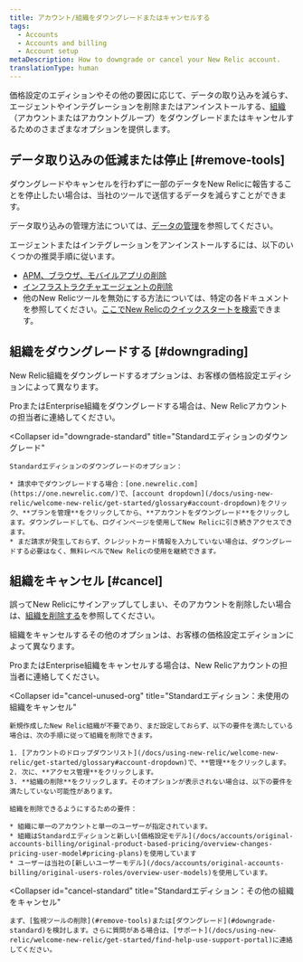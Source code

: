 ```yaml
---
title: アカウント/組織をダウングレードまたはキャンセルする
tags:
  - Accounts
  - Accounts and billing
  - Account setup
metaDescription: How to downgrade or cancel your New Relic account.
translationType: human
---
```


価格設定のエディションやその他の要因に応じて、データの取り込みを減らす、エージェントやインテグレーションを削除またはアンインストールする、[組織](/docs/accounts/accounts-billing/new-relic-one-pricing-users/new-relic-account-structure)（アカウントまたはアカウントグループ）をダウングレードまたはキャンセルするためのさまざまなオプションを提供します。

## データ取り込みの低減または停止 [#remove-tools]

ダウングレードやキャンセルを行わずに一部のデータをNew Relicに報告することを停止したい場合は、当社のツールで送信するデータを減らすことができます。

データ取り込みの管理方法については、[データの管理](/docs/telemetry-data-platform/get-data-new-relic/manage-data/manage-your-data)を参照してください。

エージェントまたはインテグレーションをアンインストールするには、以下のいくつかの推奨手順に従います。

* [APM、ブラウザ、モバイルアプリの削除](/docs/apm/new-relic-apm/maintenance/remove-applications-new-relic/)
* [インフラストラクチャエージェントの削除](/docs/infrastructure/install-infrastructure-agent/update-or-uninstall/uninstall-infrastructure-agent/)
* 他のNew Relicツールを無効にする方法については、特定の各ドキュメントを参照してください。[ここでNew Relicのクイックスタートを検索](https://newrelic.com/instant-observability/)できます。

## 組織をダウングレードする [#downgrading]

New Relic組織をダウングレードするオプションは、お客様の価格設定エディションによって異なります。

<CollapserGroup>
  <Collapser
    id="downgrade-pro-enterprise"
    title="ProまたはEnterpriseエディションのダウングレード"
  >
    ProまたはEnterprise組織をダウングレードする場合は、New Relicアカウントの担当者に連絡してください。
  </Collapser>

  <Collapser
    id="downgrade-standard"
    title="Standardエディションのダウングレード"
  >
    Standardエディションのダウングレードのオプション：

    * 請求中でダウングレードする場合：[one.newrelic.com](https://one.newrelic.com/)で、[account dropdown](/docs/using-new-relic/welcome-new-relic/get-started/glossary#account-dropdown)をクリック、**プランを管理**をクリックしてから、**アカウントをダウングレード**をクリックします。ダウングレードしても、ログインページを使用してNew Relicに引き続きアクセスできます。
    * まだ請求が発生しておらず、クレジットカード情報を入力していない場合は、ダウングレードする必要はなく、無料レベルでNew Relicの使用を継続できます。
  </Collapser>
</CollapserGroup>

## 組織をキャンセル [#cancel]

誤ってNew Relicにサインアップしてしまい、そのアカウントを削除したい場合は、[組織を削除する](#cancel-unused-org)を参照してください。

組織をキャンセルするその他のオプションは、お客様の価格設定エディションによって異なります。

<CollapserGroup>
  <Collapser
    id="cancel-pro-enterprise"
    title="ProまたはEnterpriseエディションをキャンセル"
  >
    ProまたはEnterprise組織をキャンセルする場合は、New Relicアカウントの担当者に連絡してください。
  </Collapser>

  <Collapser
    id="cancel-unused-org"
    title="Standardエディション：未使用の組織をキャンセル"
  >
    新規作成したNew Relic組織が不要であり、まだ設定しておらず、以下の要件を満たしている場合は、次の手順に従って組織を削除できます。

    1. [アカウントのドロップダウンリスト](/docs/using-new-relic/welcome-new-relic/get-started/glossary#account-dropdown)で、**管理**をクリックします。
    2. 次に、**アクセス管理**をクリックします。
    3. **組織の削除**をクリックします。そのオプションが表示されない場合は、以下の要件を満たしていない可能性があります。

    組織を削除できるようにするための要件：

    * 組織に単一のアカウントと単一のユーザーが指定されています。
    * 組織はStandardエディションと新しい[価格設定モデル](/docs/accounts/original-accounts-billing/original-product-based-pricing/overview-changes-pricing-user-model#pricing-plans)を使用しています
    * ユーザーは当社の[新しいユーザーモデル](/docs/accounts/original-accounts-billing/original-users-roles/overview-user-models)を使用しています。
  </Collapser>

  <Collapser
    id="cancel-standard"
    title="Standardエディション：その他の組織をキャンセル"
  >
    まず、[監視ツールの削除](#remove-tools)または[ダウングレード](#downgrade-standard)を検討します。さらに質問がある場合は、[サポート](/docs/using-new-relic/welcome-new-relic/get-started/find-help-use-support-portal)に連絡してください。
  </Collapser>
</CollapserGroup>